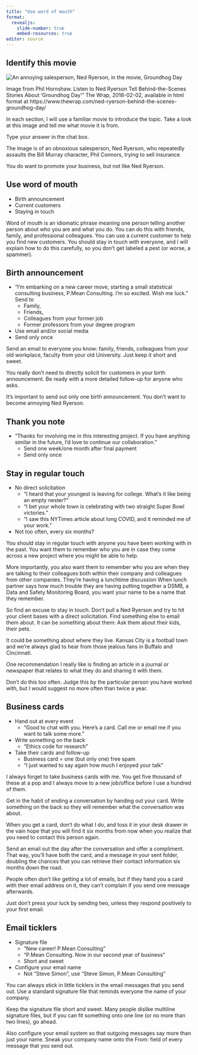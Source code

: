 ```yaml
---
title: "Use word of mouth"
format: 
  revealjs:
    slide-number: true
    embed-resources: true
editor: source
---
```


## Identify this movie

![](ned-ryerson.png "An annoying salesperson, Ned Ryerson, in the movie, Groundhog Day")

::: notes
Image from Phil Hornshaw. Listen to Ned Ryerson Tell Behind-the-Scenes Stories About 'Groundhog Day'" The Wrap, 2018-02-02, available in html format at https://www.thewrap.com/ned-ryerson-behind-the-scenes-groundhog-day/

In each section, I will use a familiar movie to introduce the topic. Take a look at this image and tell me what movie it is from.

Type your answer in the chat box.

The image is of an obnoxious salesperson, Ned Ryerson, who repeatedly assaults the Bill Murray character, Phil Connors, trying to sell insurance.

You do want to promote your business, but not like Ned Ryerson.
:::

## Use word of mouth

-   Birth announcement
-   Current customers
-   Staying in touch

::: notes
Word of mouth is an idiomatic phrase meaning one person telling another person about who you are and what you do. You can do this with friends, family, and professional colleagues. You can use a current customer to help you find new customers. You should stay in touch with everyone, and I will explain how to do this carefully, so you don't get labeled a pest (or worse, a spammer).
::: 

## Birth announcement

-   "I'm embarking on a new career move, starting a small statistical consulting business, P.Mean Consulting. I'm so excited. Wish me luck." Send to
    -   Family,
    -   Friends,
    -   Colleagues from your former job
    -   Former professors from your degree program
-   Use email and/or social media
-   Send only once

::: notes
Send an email to everyone you know: family, friends, colleagues from your old workplace, faculty from your old University. Just keep it short and sweet. 

You really don't need to directly solicit for customers in your birth announcement. Be ready with a more detailed follow-up for anyone who asks.

It's important to send out only one birth announcement. You don't want to become annoying Ned Ryerson.
:::

## Thank you note

-   "Thanks for involving me in this interesting project. If you have anything similar in the future, I'd love to continue our collaboration."
    -   Send one week/one month after final payment
    -   Send only once

## Stay in regular touch

-   No direct solicitation
    -   "I heard that your youngest is leaving for college. What's it like being an empty nester?"
    -   "I bet your whole town is celebrating with two straight Super Bowl victories."
    -   "I saw this NYTimes article about long COVID, and it reminded me of your work."
-   Not too often, every six months?
    
::: notes
You should stay in regular touch with anyone you have been working with in the past. You want them to remember who you are in case they come across a new project where you might be able to help. 

More importantly, you also want them to remember who you are when they are talking to their colleagues both within their company and colleagues from other companies. They're having a lunchtime discussion When lunch partner says how much trouble they are having putting together a DSMB, a Data and Safety Monitoring Board, you want your name to be a name that they remember.

So find an excuse to stay in touch. Don't pull a Ned Ryerson and try to hit your client bases with a direct solicitation. Find something else to email them about. It can be something about them: Ask them about their kids, their pets.

It could be something about where they live. Kansas City is a football town and we're always glad to hear from those jealous fans in Buffalo and Cincinnati. 

One recommendation I really like is finding an article in a journal or newspaper that relates to what they do and sharing it with them.

Don't do this too often. Judge this by the particular person you have worked with, but I would suggest no more often than twice a year.
:::

## Business cards

-   Hand out at every event
    -   "Good to chat with you. Here's a card. Call me or email me if you want to talk some more."
-   Write something on the back
    -   "Ethics code for research"
-   Take their cards and follow-up
    -   Business card = one (but only one) free spam
    -   "I just wanted to say again how much I enjoyed your talk"


::: notes
I always forget to take business cards with me. You get five thousand of these at a pop and I always move to a new job/office before I use a hundred of them.

Get in the habit of ending a conversation by handing out your card. Write something on the back so they will remember what the conversation was about.

When you get a card, don't do what I do, and toss it in your desk drawer in the vain hope that you will find it six months from now when you realize that you need to contact this person again.

Send an email out the day after the conversation and offer a compliment. That way, you'll have both the card, and a message in your sent folder, doubling the chances that you can retrieve their contact information six months down the road.

People often don't like getting a lot of emails, but if they hand you a card with their email address on it, they can't complain if you send one message afterwards.

Just don't press your luck by sending two, unless they respond positively to your first email. 
:::

## Email ticklers

-   Signature file
    -   "New career! P.Mean Consulting"
    -   "P.Mean Consulting. Now in our second year of business"
    -   Short and sweet
-   Configure your email name
    -   Not "Steve Simon", use "Steve Simon, P.Mean Consulting"

::: notes
You can always stick in little ticklers in the email messages that you send out. Use a standard signature file that reminds everyone the name of your company. 

Keep the signature file short and sweet. Many people dislike multiline signature files, but if you can fit something onto one line (or no more than two lines), go ahead.

Also configure your email system so that outgoing messages say more than just your name. Sneak your company name onto the From: field of every message that you send out.
:::
